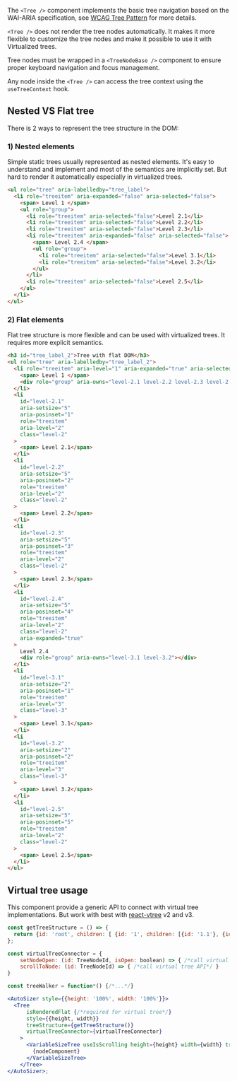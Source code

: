 The `<Tree />` component implements the basic tree navigation based on the WAI-ARIA specification,
see [WCAG Tree Pattern](https://www.w3.org/WAI/ARIA/apg/patterns/treeview/) for more details.

`<Tree />` does not render the tree nodes automatically. It makes it more flexible to customize the
tree nodes and make it possible to use it with Virtualized trees.

Tree nodes must be wrapped in a `<TreeNodeBase />` component to ensure proper keyboard navigation
and focus management.

Any node inside the `<Tree />` can access the tree context using the `useTreeContext` hook.

## Nested VS Flat tree

There is 2 ways to represent the tree structure in the DOM:

### 1) Nested elements

Simple static trees usually represented as nested elements. It's easy to understand and implement
and most of the semantics are implicitly set. But hard to render it automatically especially in
virtualized trees.

```html
<ul role="tree" aria-labelledby="tree_label">
  <li role="treeitem" aria-expanded="false" aria-selected="false">
    <span> Level 1 </span>
    <ul role="group">
      <li role="treeitem" aria-selected="false">Level 2.1</li>
      <li role="treeitem" aria-selected="false">Level 2.2</li>
      <li role="treeitem" aria-selected="false">Level 2.3</li>
      <li role="treeitem" aria-expanded="false" aria-selected="false">
        <span> Level 2.4 </span>
        <ul role="group">
          <li role="treeitem" aria-selected="false">Level 3.1</li>
          <li role="treeitem" aria-selected="false">Level 3.2</li>
        </ul>
      </li>
      <li role="treeitem" aria-selected="false">Level 2.5</li>
    </ul>
  </li>
</ul>
```

### 2) Flat elements

Flat tree structure is more flexible and can be used with virtualized trees. It requires more
explicit semantics.

```html
<h3 id="tree_label_2">Tree with flat DOM</h3>
<ul role="tree" aria-labelledby="tree_label_2">
  <li role="treeitem" aria-level="1" aria-expanded="true" aria-selected="false" class="level-1">
    <span> Level 1 </span>
    <div role="group" aria-owns="level-2.1 level-2.2 level-2.3 level-2.4 level-2.5"></div>
  </li>
  <li
    id="level-2.1"
    aria-setsize="5"
    aria-posinset="1"
    role="treeitem"
    aria-level="2"
    class="level-2"
  >
    <span> Level 2.1</span>
  </li>
  <li
    id="level-2.2"
    aria-setsize="5"
    aria-posinset="2"
    role="treeitem"
    aria-level="2"
    class="level-2"
  >
    <span> Level 2.2</span>
  </li>
  <li
    id="level-2.3"
    aria-setsize="5"
    aria-posinset="3"
    role="treeitem"
    aria-level="2"
    class="level-2"
  >
    <span> Level 2.3</span>
  </li>
  <li
    id="level-2.4"
    aria-setsize="5"
    aria-posinset="4"
    role="treeitem"
    aria-level="2"
    class="level-2"
    aria-expanded="true"
  >
    Level 2.4
    <div role="group" aria-owns="level-3.1 level-3.2"></div>
  </li>
  <li
    id="level-3.1"
    aria-setsize="2"
    aria-posinset="1"
    role="treeitem"
    aria-level="3"
    class="level-3"
  >
    <span> Level 3.1</span>
  </li>
  <li
    id="level-3.2"
    aria-setsize="2"
    aria-posinset="2"
    role="treeitem"
    aria-level="3"
    class="level-3"
  >
    <span> Level 3.2</span>
  </li>
  <li
    id="level-2.5"
    aria-setsize="5"
    aria-posinset="5"
    role="treeitem"
    aria-level="2"
    class="level-2"
  >
    <span> Level 2.5</span>
  </li>
</ul>
```

## Virtual tree usage

This component provide a generic API to connect with virtual tree implementations. But work with
best with [react-vtree](https://github.com/Lodin/react-vtree/tree/version/2) v2 and v3.

```jsx
const getTreeStructure = () => {
  return {id: 'root', children: [ {id: '1', children: [{id: '1.1'}, {id: '1.2'}]}]};
};

const virtualTreeConnector = {
    setNodeOpen: (id: TreeNodeId, isOpen: boolean) => { /*call virtual tree API*/ },
    scrollToNode: (id: TreeNodeId) => { /*call virtual tree API*/ }
}

const treeWalker = function*() {/*...*/}

<AutoSizer style={{height: '100%', width: '100%'}}>
  <Tree
      isRenderedFlat {/*required for virtual tree*/}
      style={{height, width}}
      treeStructure={getTreeStructure()}
      virtualTreeConnector={virtualTreeConnector}
    >
      <VariableSizeTree useIsScrolling height={height} width={width} treeWalker={treeWalker}>
        {nodeComponent}
      </VariableSizeTree>
    </Tree>
</AutoSizer>;
```
